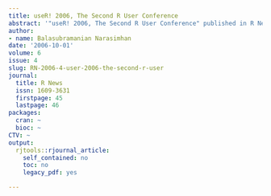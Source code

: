 ```yaml
---
title: useR! 2006, The Second R User Conference
abstract: '"useR! 2006, The Second R User Conference" published in R News.'
author:
- name: Balasubramanian Narasimhan
date: '2006-10-01'
volume: 6
issue: 4
slug: RN-2006-4-user-2006-the-second-r-user
journal:
  title: R News
  issn: 1609-3631
  firstpage: 45
  lastpage: 46
packages:
  cran: ~
  bioc: ~
CTV: ~
output:
  rjtools::rjournal_article:
    self_contained: no
    toc: no
    legacy_pdf: yes

---
```

